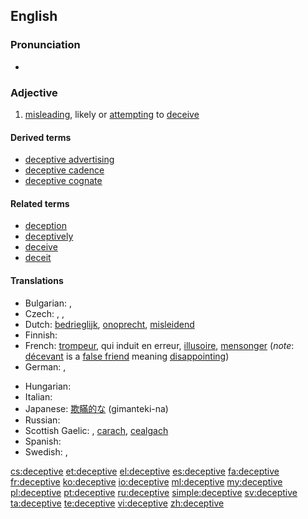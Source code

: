 ==English==

===Pronunciation===
* {{IPA|/dɪ.ˈsɛp.tɪv/}}

===Adjective===
{{en-adj}}

# [[misleading]], likely or [[attempting]] to [[deceive]]

====Derived terms====
* [[deceptive advertising]]
* [[deceptive cadence]]
* [[deceptive cognate]]

====Related terms====
* [[deception]]
* [[deceptively]]
* [[deceive]]
* [[deceit]]

====Translations====
{{trans-top|likely or attempting to deceive}}
* Bulgarian: {{t|bg|измамен}},  {{t|bg|заблуждаващ}}
* Czech: {{t-|cs|klamný}}, {{t|cs|zavádějící}}, {{t|cs|ošidný}}
* Dutch: [[bedrieglijk]], [[onoprecht]], [[misleidend]]
* Finnish: {{t-|fi|petollinen}}
* French: [[trompeur]], qui induit en erreur, [[illusoire]], [[mensonger]] (''note'': [[décevant]] is a [[false friend]] meaning [[disappointing]])
* German: {{t-|de|betrügerisch}}, {{t-|de|irreführend}}
{{trans-mid}}
* Hungarian: {{t|hu|megtévesztő}}
* Italian: {{t|it|ingannevole}}
* Japanese: [[欺瞞的な]] (gimanteki-na)
* Russian: {{t|ru|обманчивый}}
* Scottish Gaelic: {{t-|gd|mealltach|xs=Scottish Gaelic}}, [[carach]], [[cealgach]]
* Spanish: {{t+|es|engañoso}}
* Swedish: {{t|sv|missledande}}, {{t|sv|missvisande}}
{{trans-bottom}}

[[cs:deceptive]]
[[et:deceptive]]
[[el:deceptive]]
[[es:deceptive]]
[[fa:deceptive]]
[[fr:deceptive]]
[[ko:deceptive]]
[[io:deceptive]]
[[ml:deceptive]]
[[my:deceptive]]
[[pl:deceptive]]
[[pt:deceptive]]
[[ru:deceptive]]
[[simple:deceptive]]
[[sv:deceptive]]
[[ta:deceptive]]
[[te:deceptive]]
[[vi:deceptive]]
[[zh:deceptive]]